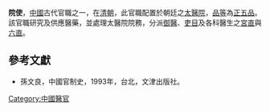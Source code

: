 '''院使'''，[[中國|中國]]古代官職之一，在[[清朝|清朝]]，此官職配置於朝廷之[[太醫院|太醫院]]，[[品等|品等]]為[[正五品|正五品]]。該官職研究及供應醫藥，並處理太醫院院務，分派[[御醫|御醫]]、[[吏目|吏目]]及各科醫生之[[宮直|宮直]]與[[六直|六直]]。
==參考文獻==
*孫文良，中國官制史，1993年，台北，文津出版社。
{{Government-official-hist-stub}}
[[Category:中國醫官|Category:中國醫官]]